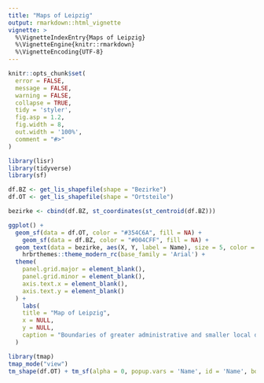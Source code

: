 ```yaml
---
title: "Maps of Leipzig"
output: rmarkdown::html_vignette
vignette: >
  %\VignetteIndexEntry{Maps of Leipzig}
  %\VignetteEngine{knitr::rmarkdown}
  %\VignetteEncoding{UTF-8}
---
```


```r
knitr::opts_chunk$set(
  error = FALSE,
  message = FALSE,
  warning = FALSE,
  collapse = TRUE,
  tidy = 'styler',
  fig.asp = 1.2,
  fig.width = 8,
  out.width = '100%',
  comment = "#>"
)
```

```r
library(lisr)
library(tidyverse)
library(sf)
```

```r
df.BZ <- get_lis_shapefile(shape = "Bezirke")
df.OT <- get_lis_shapefile(shape = "Ortsteile")
```


```r

bezirke <- cbind(df.BZ, st_coordinates(st_centroid(df.BZ)))

ggplot() +
  geom_sf(data = df.OT, color = "#354C6A", fill = NA) +
    geom_sf(data = df.BZ, color = "#004CFF", fill = NA) +
  geom_text(data = bezirke, aes(X, Y, label = Name), size = 5, color = 'white') +
    hrbrthemes::theme_modern_rc(base_family = 'Arial') +
  theme(
    panel.grid.major = element_blank(),
    panel.grid.minor = element_blank(),
    axis.text.x = element_blank(),
    axis.text.y = element_blank()
  ) +
    labs(
    title = "Map of Leipzig",
    x = NULL,
    y = NULL,
    caption = "Boundaries of greater administrative and smaller local districts."
  )
```


```r
library(tmap)
tmap_mode("view")
tm_shape(df.OT) + tm_sf(alpha = 0, popup.vars = 'Name', id = 'Name', border.col = '#354C6A')

 
```

